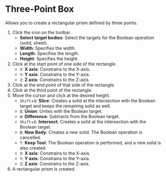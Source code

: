 
# Three-Point Box

Allows you to create a rectangular prism defined by three points.

<KinouGaiyou shortcut='' command='Three-Point Box' button='Toolbar' />

1. Click the icon on the toolbar.
   - **Select target bodies**: Select the targets for the Boolean operation (solid, sheet).
   - **Width**: Specifies the width.
   - **Length**: Specifies the length.
   - **Height**: Specifies the height.
2. Click at the start point of one side of the rectangle.
   - `X`: **X axis**: Constrains to the X-axis.
   - `Y`: **Y axis**: Constrains to the Y-axis.
   - `Z`: **Z axis**: Constrains to the Z-axis.
3. Click at the end point of that side of the rectangle.
4. Click at the third point of the rectangle.
5. Move the cursor and click at the desired height.
   - `Shift`+`Q`: **Slice**: Creates a solid at the intersection with the Boolean target and keeps the remaining solid as well.
   - `Q`: **Union**: Unites with the Boolean target.
   - `W`: **Difference**: Subtracts from the Boolean target.
   - `Shift`+`E`: **Intersect**: Creates a solid at the intersection with the Boolean target.
   - `B`: **New Body**: Creates a new solid. The Boolean operation is cancelled.
   - `T`: **Keep Tool**: The Boolean operation is performed, and a new solid is also created.
   - `X`: **X axis**: Constrains to the X-axis.
   - `Y`: **Y axis**: Constrains to the Y-axis.
   - `Z`: **Z axis**: Constrains to the Z-axis.
6. A rectangular prism is created.

